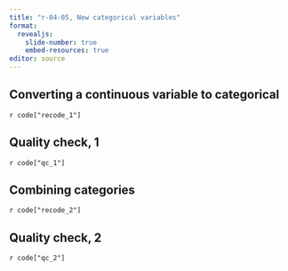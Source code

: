 ```yaml
---
title: "r-04-05, New categorical variables"
format: 
  revealjs:
    slide-number: true
    embed-resources: true
editor: source
---
```


## Converting a continuous variable to categorical

`r code["recode_1"]`

## Quality check, 1

`r code["qc_1"]`

## Combining categories

`r code["recode_2"]`

## Quality check, 2

`r code["qc_2"]`
